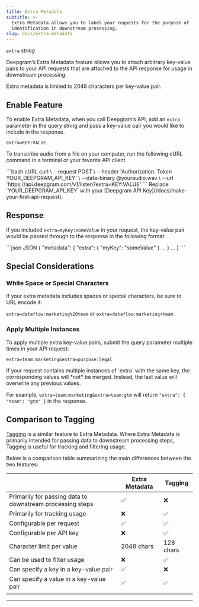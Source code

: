 ```yaml
---
title: Extra Metadata
subtitle: >-
  Extra Metadata allows you to label your requests for the purpose of
  identification in downstream processing.
slug: docs/extra-metadata
---
```



`extra` *string*

<div class="flex flex-row gap-2">
  <Markdown src="../snippets/stt-batch-available.mdx" /> <Markdown src="../snippets/stt-stream-available.mdx" /> <Markdown src="../snippets/all-available-languages.mdx" /> 
</div>

Deepgram’s Extra Metadata feature allows you to attach arbitrary key-value pairs to your API requests that are attached to the API response for usage in downstream processing.

Extra metadata is limited to 2048 characters per key-value pair.

## Enable Feature

To enable Extra Metadata, when you call Deepgram’s API, add an `extra` parameter in the query string and pass a key-value pair you would like to include in the response.

`extra=KEY:VALUE`

To transcribe audio from a file on your computer, run the following cURL command in a terminal or your favorite API client.

<CodeGroup>
  ```bash cURL
  curl \
    --request POST \
    --header 'Authorization: Token YOUR_DEEPGRAM_API_KEY' \
    --data-binary @youraudio.wav \
    --url 'https://api.deepgram.com/v1/listen?extra=KEY:VALUE'
  ```
</CodeGroup>

<Warning>
  Replace `YOUR_DEEPGRAM_API_KEY` with your [Deepgram API Key](/docs/make-your-first-api-request).
</Warning>

## Response

If you included `extra=myKey:someValue` in your request, the key-value pair would be passed through to the response in the following format:

<CodeGroup>
  ```json JSON
  {
    "metadata": {
      "extra": {
        "myKey": "someValue"
      }
      ...
    }
    ...
  }
  ```
</CodeGroup>

## Special Considerations

### White Space or Special Characters

If your extra metadata includes spaces or special characters, be sure to URL encode it:

`extra=dataflow:marketing%20team` or `extra=dataflow:marketing+team`

### Apply Multiple Instances

To apply multiple extra key-value pairs, submit the query parameter multiple times in your API request:

`extra=team:marketing&extra=purpose:legal`

<Warning>
  If your request contains multiple instances of `extra` with the same key, the corresponding values will *not* be merged. Instead, the last value will overwrite any previous values.

  For example, `extra=team:marketing&extra=team:gtm` will return `"extra": { "team": "gtm" }` in the response.
</Warning>

## Comparison to Tagging

[Tagging](/docs/tagging) is a similar feature to Extra Metadata. Where Extra Metadata is primarily intended for passing data to downstream processing steps, Tagging is useful for tracking and filtering usage.

Below is a comparison table summarizing the main differences between the two features:

|                                                           | Extra Metadata | Tagging   |
| --------------------------------------------------------- | -------------- | --------- |
| Primarily for passing data to downstream processing steps | ✅              | ❌         |
| Primarily for tracking usage                              | ❌              | ✅         |
| Configurable per request                                  | ✅              | ✅         |
| Configurable per API key                                  | ❌              | ✅         |
| Character limit per value                                 | 2048 chars     | 128 chars |
| Can be used to filter usage                               | ❌              | ✅         |
| Can specify a key in a key-value pair                     | ✅              | ❌         |
| Can specify a value in a key-value pair                   | ✅              | ✅         |
|                                                           |                |           |

***
